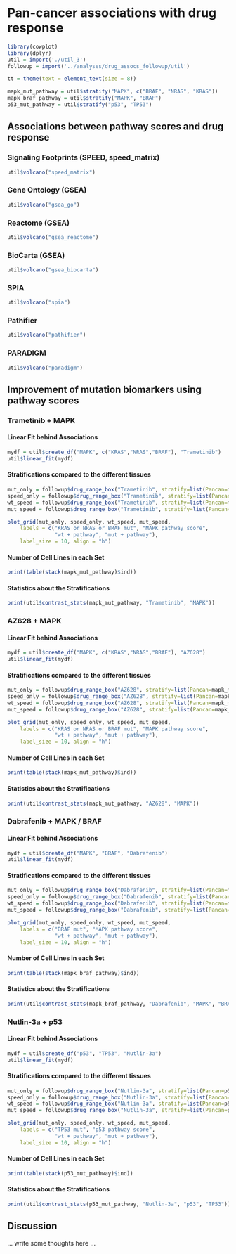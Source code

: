 # Pan-cancer associations with drug response

```r
library(cowplot)
library(dplyr)
util = import('./util_3')
followup = import('../analyses/drug_assocs_followup/util')

tt = theme(text = element_text(size = 8))

mapk_mut_pathway = util$stratify("MAPK", c("BRAF", "NRAS", "KRAS"))
mapk_braf_pathway = util$stratify("MAPK", "BRAF")
p53_mut_pathway = util$stratify("p53", "TP53")
```

## Associations between pathway scores and drug response

### Signaling Footprints (SPEED, speed_matrix)

```r
util$volcano("speed_matrix")
```

### Gene Ontology (GSEA)

```r
util$volcano("gsea_go")
```

### Reactome (GSEA)

```r
util$volcano("gsea_reactome")
```

### BioCarta (GSEA)

```r
util$volcano("gsea_biocarta")
```

### SPIA

```r
util$volcano("spia")
```

### Pathifier

```r
util$volcano("pathifier")
```

### PARADIGM

```r
util$volcano("paradigm")
```


## Improvement of mutation biomarkers using pathway scores

### Trametinib + MAPK

#### Linear Fit behind Associations
```r
mydf = util$create_df("MAPK", c("KRAS","NRAS","BRAF"), "Trametinib")
util$linear_fit(mydf)
```

####  Stratifications compared to the different tissues
```r
mut_only = followup$drug_range_box("Trametinib", stratify=list(Pancan=mapk_mut_pathway[1:3])) + tt
speed_only = followup$drug_range_box("Trametinib", stratify=list(Pancan=mapk_mut_pathway[4:6])) + tt
wt_speed = followup$drug_range_box("Trametinib", stratify=list(Pancan=mapk_mut_pathway[7:9])) + tt
mut_speed = followup$drug_range_box("Trametinib", stratify=list(Pancan=mapk_mut_pathway[10:12])) + tt

plot_grid(mut_only, speed_only, wt_speed, mut_speed,
    labels = c("KRAS or NRAS or BRAF mut", "MAPK pathway score",
               "wt + pathway", "mut + pathway"),
    label_size = 10, align = "h")
```

#### Number of Cell Lines in each Set
```r
print(table(stack(mapk_mut_pathway)$ind))
```

#### Statistics about the Stratifications
```r
print(util$contrast_stats(mapk_mut_pathway, "Trametinib", "MAPK"))
```


### AZ628 + MAPK

#### Linear Fit behind Associations
```r
mydf = util$create_df("MAPK", c("KRAS","NRAS","BRAF"), "AZ628")
util$linear_fit(mydf)
```

####  Stratifications compared to the different tissues
```r
mut_only = followup$drug_range_box("AZ628", stratify=list(Pancan=mapk_mut_pathway[1:3])) + tt
speed_only = followup$drug_range_box("AZ628", stratify=list(Pancan=mapk_mut_pathway[4:6])) + tt
wt_speed = followup$drug_range_box("AZ628", stratify=list(Pancan=mapk_mut_pathway[7:9])) + tt
mut_speed = followup$drug_range_box("AZ628", stratify=list(Pancan=mapk_mut_pathway[10:12])) + tt

plot_grid(mut_only, speed_only, wt_speed, mut_speed,
    labels = c("KRAS or NRAS or BRAF mut", "MAPK pathway score",
               "wt + pathway", "mut + pathway"),
    label_size = 10, align = "h")
```

#### Number of Cell Lines in each Set
```r
print(table(stack(mapk_mut_pathway)$ind))
```

#### Statistics about the Stratifications
```r
print(util$contrast_stats(mapk_mut_pathway, "AZ628", "MAPK"))
```


### Dabrafenib + MAPK / BRAF

#### Linear Fit behind Associations
```r
mydf = util$create_df("MAPK", "BRAF", "Dabrafenib")
util$linear_fit(mydf)
```

####  Stratifications compared to the different tissues
```r
mut_only = followup$drug_range_box("Dabrafenib", stratify=list(Pancan=mapk_braf_pathway[1:3])) + tt
speed_only = followup$drug_range_box("Dabrafenib", stratify=list(Pancan=mapk_braf_pathway[4:6])) + tt
wt_speed = followup$drug_range_box("Dabrafenib", stratify=list(Pancan=mapk_braf_pathway[7:9])) + tt
mut_speed = followup$drug_range_box("Dabrafenib", stratify=list(Pancan=mapk_braf_pathway[10:12])) + tt

plot_grid(mut_only, speed_only, wt_speed, mut_speed,
    labels = c("BRAF mut", "MAPK pathway score",
               "wt + pathway", "mut + pathway"),
    label_size = 10, align = "h")
```

#### Number of Cell Lines in each Set
```r
print(table(stack(mapk_braf_pathway)$ind))
```

#### Statistics about the Stratifications
```r
print(util$contrast_stats(mapk_braf_pathway, "Dabrafenib", "MAPK", "BRAF"))
```


### Nutlin-3a + p53

#### Linear Fit behind Associations
```r
mydf = util$create_df("p53", "TP53", "Nutlin-3a")
util$linear_fit(mydf)
```

####  Stratifications compared to the different tissues
```r
mut_only = followup$drug_range_box("Nutlin-3a", stratify=list(Pancan=p53_mut_pathway[1:3])) + tt
speed_only = followup$drug_range_box("Nutlin-3a", stratify=list(Pancan=p53_mut_pathway[4:6])) + tt
wt_speed = followup$drug_range_box("Nutlin-3a", stratify=list(Pancan=p53_mut_pathway[7:9])) + tt
mut_speed = followup$drug_range_box("Nutlin-3a", stratify=list(Pancan=p53_mut_pathway[10:12])) + tt

plot_grid(mut_only, speed_only, wt_speed, mut_speed,
    labels = c("TP53 mut", "p53 pathway score",
               "wt + pathway", "mut + pathway"),
    label_size = 10, align = "h")
```

#### Number of Cell Lines in each Set
```r
print(table(stack(p53_mut_pathway)$ind))
```

#### Statistics about the Stratifications
```r
print(util$contrast_stats(p53_mut_pathway, "Nutlin-3a", "p53", "TP53"))
```


## Discussion

... write some thoughts here ...
